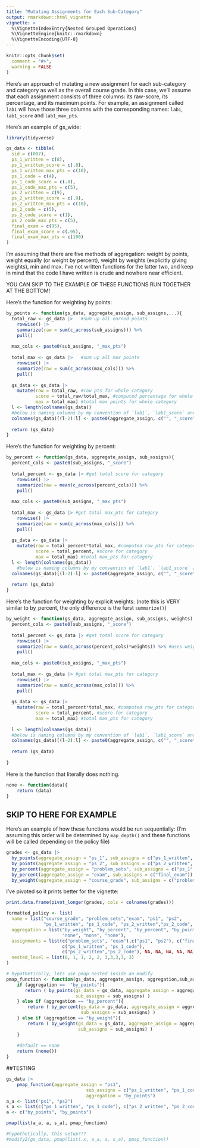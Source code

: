 ```yaml
---
title: "Mutating Assignments for Each Sub-Category"
output: rmarkdown::html_vignette
vignette: >
  %\VignetteIndexEntry{Nested Grouped Operations}
  %\VignetteEngine{knitr::rmarkdown}
  %\VignetteEncoding{UTF-8}
---
```


```r
knitr::opts_chunk$set(
  comment = "#>",
  warning = FALSE
)
```

Here's an approach of mutating a new assignment for each sub-category and category as well as the overall course grade. In this case, we'll assume that each assignment consists of three columns: its raw-score, its percentage, and its maximum points. For example, an assignment called `lab1` will have those three columns with the corresponding names: `lab1`, `lab1_score` and `lab1_max_pts`.

Here's an example of gs_wide:

```r
library(tidyverse)

gs_data <- tibble(
  sid = c(007),
  ps_1_written = c(8),
  ps_1_written_score = c(.8),
  ps_1_written_max_pts = c(10),
  ps_1_code = c(4),
  ps_1_code_score = c(.8),
  ps_1_code_max_pts = c(5),
  ps_2_written = c(9),
  ps_2_written_score = c(.9),
  ps_2_written_max_pts = c(10),
  ps_2_code = c(5),
  ps_2_code_score = c(1),
  ps_2_code_max_pts = c(5),
  final_exam = c(95),
  final_exam_score = c(.95),
  final_exam_max_pts = c(100)
)
```

I'm assuming that there are five methods of aggregation: weight by points, weight equally (or weight by percent), weight by weights (explicitly giving weights), min and max. I've not written functions for the latter two, and keep in mind that the code I have written is crude and nowhere near efficient.

YOU CAN SKIP TO THE EXAMPLE OF THESE FUNCTIONS RUN TOGETHER AT THE BOTTOM!

Here's the function for weighting by points:

```r
by_points <- function(gs_data, aggregate_assign, sub_assigns,...){
  total_raw <- gs_data |>   #sum up all earned points
    rowwise() |>
    summarize(raw = sum(c_across(sub_assigns))) %>%
    pull()
  
  max_cols <- paste0(sub_assigns, "_max_pts")
  
  total_max <- gs_data |>   #sum up all max points
    rowwise() |>
    summarize(raw = sum(c_across(max_cols))) %>%
    pull()
  
  gs_data <- gs_data |>
    mutate(raw = total_raw, #raw pts for whole category
           score = total_raw/total_max, #computed percentage for whole category
           max = total_max) #total max points for whole category
  l <- length(colnames(gs_data))
  #below is naming columns by my convention of `lab1`, `lab1_score` and `lab1_max_pts`
  colnames(gs_data)[(l-2):l] <- paste0(aggregate_assign, c("", "_score", "_max_pts"))
  
  return (gs_data)
}
```

Here's the function for weighting by percent:

```r
by_percent <- function(gs_data, aggregate_assign, sub_assigns){
  percent_cols <- paste0(sub_assigns, "_score")
  
  total_percent <- gs_data |> #get total score for category
    rowwise() |>
    summarize(raw = mean(c_across(percent_cols))) %>%
    pull()
  
  max_cols <- paste0(sub_assigns, "_max_pts")
  
  total_max <- gs_data |> #get total max_pts for category
    rowwise() |>
    summarize(raw = sum(c_across(max_cols))) %>%
    pull()
  
  gs_data <- gs_data |>
    mutate(raw = total_percent*total_max, #computed raw_pts for category
           score = total_percent, #score for category
           max = total_max) #total max_pts for category
  l <- length(colnames(gs_data))
    #below is naming columns by my convention of `lab1`, `lab1_score` and `lab1_max_pts`
  colnames(gs_data)[(l-2):l] <- paste0(aggregate_assign, c("", "_score", "_max_pts"))
  
  return (gs_data)
}
```

Here's the function for weighting by explicit weights: (note this is VERY similar to by_percent, the only difference is the furst `summarize()`)

```r
by_weight <- function(gs_data, aggregate_assign, sub_assigns, weights) {
  percent_cols <- paste0(sub_assigns, "_score")
  
  total_percent <- gs_data |> #get total score for category
    rowwise() |>
    summarize(raw = sum(c_across(percent_cols)*weights)) %>% #uses weights
    pull()
  
  max_cols <- paste0(sub_assigns, "_max_pts")
  
  total_max <- gs_data |> #get total max_pts for category
    rowwise() |>
    summarize(raw = sum(c_across(max_cols))) %>%
    pull()
  
  gs_data <- gs_data |>
    mutate(raw = total_percent*total_max, #computed raw_pts for category
           score = total_percent, #score for category
           max = total_max) #total max_pts for category
  
  l <- length(colnames(gs_data))
  #below is naming columns by my convention of `lab1`, `lab1_score` and `lab1_max_pts`
  colnames(gs_data)[(l-2):l] <- paste0(aggregate_assign, c("", "_score", "_max_pts"))
  
  return (gs_data)
  
}
```


Here is the function that literally does nothing.
```r
none <- function(data){
    return (data)
}
```


## SKIP TO HERE FOR EXAMPLE

Here's an example of how these functions would be run sequentially: (I'm assuming this order will be determined by `map_depth()` and these functions will be called depending on the policy file)

```r
grades <- gs_data |>
  by_points(aggregate_assign = "ps_1", sub_assigns = c("ps_1_written", "ps_1_code") ) |>
  by_points(aggregate_assign = "ps_2", sub_assigns = c("ps_2_written", "ps_2_code") ) |>
  by_percent(aggregate_assign = "problem_sets", sub_assigns = c("ps_1", "ps_2")) |>
  by_percent(aggregate_assign = "exam", sub_assigns = c("final_exam")) |>
  by_weight(aggregate_assign = "course_grade", sub_assigns = c("problem_sets", "exam"), weights = c(0.6, 0.4))

```

I've pivoted so it prints better for the vignette:
```r
print.data.frame(pivot_longer(grades, cols = colnames(grades)))
```


```r
formatted_policy <- list(
  name = list("course_grade", "problem_sets","exam", "ps1", "ps2", 
              "ps_1_written", "ps_1_code", "ps_2_written","ps_2_code", "final_exam"),
  aggregation = list("by_weight", "by_percent", "by_percent", "by_points", "by_points", "none", "none", 
                     "none", "none", "none"),
  assignments = list(c("problem_sets", "exam"),c("ps1", "ps2"), c("final_exam"), 
                     c("ps_1_written", "ps_1_code"), 
                     c("ps_2_written","ps_2_code"), NA, NA, NA, NA, NA),
  nested_level = list(0, 1, 1, 2, 2, 3,3,3,3, 3)
)

# hypothetically, lets use pmap nested inside an modify
pmap_function <- function(gs_data, aggregate_assign, aggregation,sub_assigns, ...){
    if (aggregation ==  "by_points"){
       return ( by_points(gs_data = gs_data, aggregate_assign = aggregate_assign, 
                          sub_assigns = sub_assigns) )
    } else if (aggregation == "by_percent"){
        return ( by_percent(gs_data = gs_data, aggregate_assign = aggregate_assign, 
                            sub_assigns = sub_assigns) )
    } else if (aggregation == "by_weight"){
        return ( by_weight(gs_data = gs_data, aggregate_assign = aggregate_assign, 
                           sub_assigns = sub_assigns) )
    }
    
    #default == none
    return (none())
}
```
##TESTING
```r
gs_data |>
    pmap_function(aggregate_assign = "ps1", 
                              sub_assigns = c("ps_1_written", "ps_1_code"), 
                              aggregation = "by_points")
a_a <- list("ps1", "ps2")
s_a <- list(c("ps_1_written", "ps_1_code"), c("ps_2_written", "ps_2_code"))
a <- c("by_points", "by_points")

pmap(list(a_a, a, s_a), pmap_function)

#hypothetically, this setup???
#modify2(gs_data, pmap(list(.x, a_a, a, s_a), pmap_function))
```



